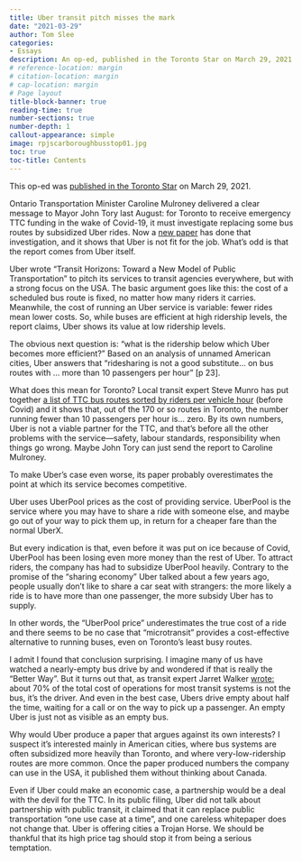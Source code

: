```yaml
---
title: Uber transit pitch misses the mark
date: "2021-03-29"
author: Tom Slee
categories:
- Essays
description: An op-ed, published in the Toronto Star on March 29, 2021
# reference-location: margin
# citation-location: margin
# cap-location: margin
# Page layout
title-block-banner: true
reading-time: true
number-sections: true
number-depth: 1
callout-appearance: simple
image: rpjscarboroughbusstop01.jpg
toc: true
toc-title: Contents
---
```


::: {.callout-note}
This op-ed was [published in the Toronto Star](https://www.thestar.com/opinion/contributors/2021/03/29/ubers-public-transit-pitch-misses-the-target.html) on March 29, 2021.
:::

Ontario Transportation Minister Caroline Mulroney delivered a clear message to Mayor John Tory last August: for Toronto to receive emergency TTC funding in the wake of Covid-19, it must investigate replacing some bus routes by subsidized Uber rides. Now a [new paper](https://www.uber.com/us/en/transit/horizons-paper/) has done that investigation, and it shows that Uber is not fit for the job. What's odd is that the report comes from Uber itself.

Uber wrote "Transit Horizons: Toward a New Model of Public Transportation" to pitch its services to transit agencies everywhere, but with a strong focus on the USA. The basic argument goes like this: the cost of a scheduled bus route is fixed, no matter how many riders it carries. Meanwhile, the cost of running an Uber service is variable: fewer rides mean lower costs. So, while buses are efficient at high ridership levels, the report claims, Uber shows its value at low ridership levels.

The obvious next question is: "what is the ridership below which Uber becomes more efficient?" Based on an analysis of unnamed American cities, Uber answers that "ridesharing is not a good substitute... on bus routes with ... more than 10 passengers per hour" \[p 23\].

What does this mean for Toronto? Local transit expert Steve Munro has put together [a list of TTC bus routes sorted by riders per vehicle hour](https://swanboatsteve.files.wordpress.com/2020/08/2018%5Friderstats%5Fbyriderspervehhour.pdf) (before Covid) and it shows that, out of the 170 or so routes in Toronto, the number running fewer than 10 passengers per hour is... zero. By its own numbers, Uber is not a viable partner for the TTC, and that's before all the other problems with the service---safety, labour standards, responsibility when things go wrong. Maybe John Tory can just send the report to Caroline Mulroney.

To make Uber's case even worse, its paper probably overestimates the point at which its service becomes competitive.

Uber uses UberPool prices as the cost of providing service. UberPool is the service where you may have to share a ride with someone else, and maybe go out of your way to pick them up, in return for a cheaper fare than the normal UberX.

But every indication is that, even before it was put on ice because of Covid, UberPool has been losing even more money than the rest of Uber. To attract riders, the company has had to subsidize UberPool heavily. Contrary to the promise of the "sharing economy" Uber talked about a few years ago, people usually don't like to share a car seat with strangers: the more likely a ride is to have more than one passenger, the more subsidy Uber has to supply.

In other words, the "UberPool price" underestimates the true cost of a ride and there seems to be no case that "microtransit" provides a cost-effective alternative to running buses, even on Toronto's least busy routes.

I admit I found that conclusion surprising. I imagine many of us have watched a nearly-empty bus drive by and wondered if that is really the "Better Way". But it turns out that, as transit expert Jarret Walker [wrote:](https://humantransit.org/2011/07/02box.html) about 70% of the total cost of operations for most transit systems is not the bus, it's the driver. And even in the best case, Ubers drive empty about half the time, waiting for a call or on the way to pick up a passenger. An empty Uber is just not as visible as an empty bus.

Why would Uber produce a paper that argues against its own interests? I suspect it's interested mainly in American cities, where bus systems are often subsidized more heavily than Toronto, and where very-low-ridership routes are more common. Once the paper produced numbers the company can use in the USA, it published them without thinking about Canada.

Even if Uber could make an economic case, a partnership would be a deal with the devil for the TTC. In its public filing, Uber did not talk about partnership with public transit, it claimed that it can replace public transportation "one use case at a time", and one careless whitepaper does not change that. Uber is offering cities a Trojan Horse. We should be thankful that its high price tag should stop it from being a serious temptation.
